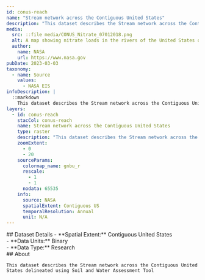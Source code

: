 ```yaml
---
id: conus-reach
name: "Stream network across the Contiguous United States"
description: "This dataset describes the Stream network across the Contiguous United States delineated using Soil and Water Assessment Tool"
media:
  src: ::file media/CONUS_Nitrate_07012018.png
  alt: A map showing nitrate loads in the rivers of the United States on 07/01/2018
  author:
    name: NASA
    url: https://www.nasa.gov
pubDate: 2023-03-03
taxonomy:
  - name: Source
    values:
      - NASA EIS
infoDescription: |
  ::markdown
    This dataset describes the Stream network across the Contiguous United States delineated using Soil and Water Assessment Tool
layers:
  - id: conus-reach
    stacCol: conus-reach
    name: Stream network across the Contiguous United States
    type: raster
    description: "This dataset describes the Stream network across the Contiguous United States delineated using Soil and Water Assessment Tool"
    zoomExtent:
      - 0
      - 20
    sourceParams:
      colormap_name: gnbu_r
      rescale:
        - 1
        - 1
      nodata: 65535
    info:
      source: NASA
      spatialExtent: Contiguous US
      temporalResolution: Annual
      unit: N/A
---
```


<Block>
  <Prose>
    ## Dataset Details
    - **Spatial Extent:** Contiguous United States<br />
    - **Data Units:** Binary<br />
    - **Data Type:** Research<br />
    </Prose>
</Block>


<Block>
  <Prose>
    ## About
    
	This dataset describes the Stream network across the Contiguous United States delineated using Soil and Water Assessment Tool

  </Prose>
</Block>
